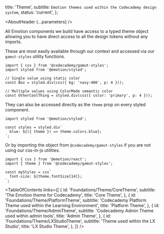 

  title: 'Theme',
  subtitle: `Emotion themes used within the Codecademy design system`,
  status: 'current',
};

<Meta title="Foundations/Theme/About" />

<AboutHeader {...parameters} />

All Emotion components we build have access to a typed theme object allowing you to have direct access to all the design tokens without any imports.

These are most easily available through our context and accessed via our `gamut-styles` utility functions.

```tsx
import { css } from '@codecademy/gamut-styles';
import styled from '@emotion/styled';

// Single value using static color
const Box = styled.div(css({ bg: 'navy-400', p: 4 }));

// Multiple values using ColorMode semantic color
const OtherCoolThing = styled.div(css({ color: 'primary', p: 4 }));
```

They can also be accessed directly as the `theme` prop on every styled component.

```tsx
import styled from '@emotion/styled';

const styles = styled.div`
  blue: ${({ theme }) => theme.colors.blue};
`;
```

Or by importing the object from `@codecademy/gamut-styles` if you are not using our css-in-js utilities.

```tsx
import { css } from '@emotion/react';
import { theme } from '@codecademy/gamut-styles';

const myStyles = css`
  font-size: ${theme.fontSize[14]};
`;
```

<TableOfContents
  links={[
    {
      id: 'Foundations/Theme/CoreTheme',
      subtitle: 'The Emotion theme for Codecademy',
      title: 'Core Theme',
    },
    {
      id: 'Foundations/Theme/PlatformTheme',
      subtitle:
        'Codecademy Platform Theme used within the Learning Environment',
      title: 'Platform Theme',
    },
    {
      id: 'Foundations/Theme/AdminTheme',
      subtitle: 'Codecademy Admin Theme used within admin tools',
      title: 'Admin Theme',
    },
    {
      id: 'Foundations/Theme/LXStudioTheme',
      subtitle: 'Theme used within the LX Studio',
      title: 'LX Studio Theme',
    },
  ]}
/>
